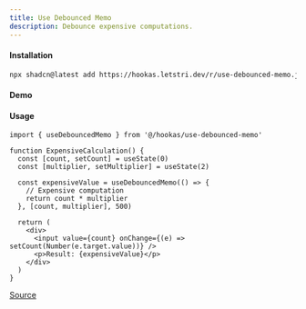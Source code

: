 ```yaml
---
title: Use Debounced Memo
description: Debounce expensive computations.
---
```


#### Installation

```bash
npx shadcn@latest add https://hookas.letstri.dev/r/use-debounced-memo.json
```

#### Demo


<DebouncedMemoDemo />

#### Usage

```tsx
import { useDebouncedMemo } from '@/hookas/use-debounced-memo'

function ExpensiveCalculation() {
  const [count, setCount] = useState(0)
  const [multiplier, setMultiplier] = useState(2)

  const expensiveValue = useDebouncedMemo(() => {
    // Expensive computation
    return count * multiplier
  }, [count, multiplier], 500)

  return (
    <div>
      <input value={count} onChange={(e) => setCount(Number(e.target.value))} />
      <p>Result: {expensiveValue}</p>
    </div>
  )
}
```

[Source](https://github.com/letstri/hookas/blob/main/registry/hooks/use-debounced-memo.ts)

